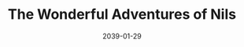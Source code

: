 ---
cover: "./image.png"
date: "2039-01-29"
title: "The Wonderful Adventures of Nils"
defer: false
slug: "/nils"
areas: 
  - .
---